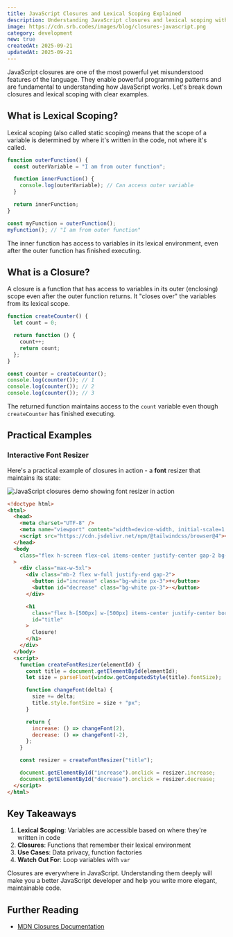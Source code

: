 ```yaml
---
title: JavaScript Closures and Lexical Scoping Explained
description: Understanding JavaScript closures and lexical scoping with practical examples. Learn how closures work and why they're essential for modern JavaScript development.
image: https://cdn.srb.codes/images/blog/closures-javascript.png
category: development
new: true
createdAt: 2025-09-21
updatedAt: 2025-09-21
---
```


JavaScript closures are one of the most powerful yet misunderstood features of the language. They enable powerful programming patterns and are fundamental to understanding how JavaScript works. Let's break down closures and lexical scoping with clear examples.

## What is Lexical Scoping?

Lexical scoping (also called static scoping) means that the scope of a variable is determined by where it's written in the code, not where it's called.

```javascript
function outerFunction() {
  const outerVariable = "I am from outer function";

  function innerFunction() {
    console.log(outerVariable); // Can access outer variable
  }

  return innerFunction;
}

const myFunction = outerFunction();
myFunction(); // "I am from outer function"
```

The inner function has access to variables in its lexical environment, even after the outer function has finished executing.

## What is a Closure?

A closure is a function that has access to variables in its outer (enclosing) scope even after the outer function returns. It "closes over" the variables from its lexical scope.

```javascript
function createCounter() {
  let count = 0;

  return function () {
    count++;
    return count;
  };
}

const counter = createCounter();
console.log(counter()); // 1
console.log(counter()); // 2
console.log(counter()); // 3
```

The returned function maintains access to the `count` variable even though `createCounter` has finished executing.

## Practical Examples

### Interactive Font Resizer

Here's a practical example of closures in action - a **font** resizer that maintains its state:

<img
  src="https://cdn.srb.codes/images/blog/javascript-closures.gif"
  alt="JavaScript closures demo showing font resizer in action"
  className="mx-auto rounded-lg shadow-lg"
/>

```html
<!doctype html>
<html>
  <head>
    <meta charset="UTF-8" />
    <meta name="viewport" content="width=device-width, initial-scale=1.0" />
    <script src="https://cdn.jsdelivr.net/npm/@tailwindcss/browser@4"></script>
  </head>
  <body
    class="flex h-screen flex-col items-center justify-center gap-2 bg-[#313131]"
  >
    <div class="max-w-5xl">
      <div class="mb-2 flex w-full justify-end gap-2">
        <button id="increase" class="bg-white px-3">+</button>
        <button id="decrease" class="bg-white px-3">-</button>
      </div>

      <h1
        class="flex h-[500px] w-[500px] items-center justify-center border text-5xl text-white"
        id="title"
      >
        Closure!
      </h1>
    </div>
  </body>
  <script>
    function createFontResizer(elementId) {
      const title = document.getElementById(elementId);
      let size = parseFloat(window.getComputedStyle(title).fontSize);

      function changeFont(delta) {
        size += delta;
        title.style.fontSize = size + "px";
      }

      return {
        increase: () => changeFont(2),
        decrease: () => changeFont(-2),
      };
    }

    const resizer = createFontResizer("title");

    document.getElementById("increase").onclick = resizer.increase;
    document.getElementById("decrease").onclick = resizer.decrease;
  </script>
</html>
```

## Key Takeaways

1. **Lexical Scoping**: Variables are accessible based on where they're written in code
2. **Closures**: Functions that remember their lexical environment
3. **Use Cases**: Data privacy, function factories
4. **Watch Out For**: Loop variables with `var`

Closures are everywhere in JavaScript. Understanding them deeply will make you a better JavaScript developer and help you write more elegant, maintainable code.

## Further Reading

- [MDN Closures Documentation](https://developer.mozilla.org/en-US/docs/Web/JavaScript/Closures)
